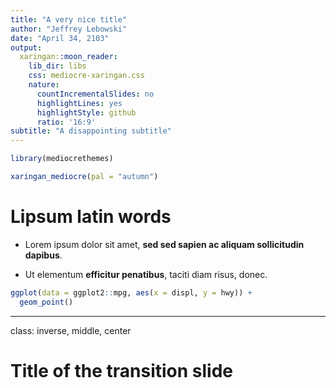 ```yaml
---
title: "A very nice title"
author: "Jeffrey Lebowski"
date: "April 34, 2103"
output:
  xaringan::moon_reader:
    lib_dir: libs
    css: mediocre-xaringan.css
    nature:
      countIncrementalSlides: no
      highlightLines: yes
      highlightStyle: github
      ratio: '16:9'
subtitle: "A disappointing subtitle"
---
```


```r
library(mediocrethemes)

xaringan_mediocre(pal = "autumn")
```

# Lipsum latin words

- Lorem ipsum dolor sit amet, **sed sed sapien ac aliquam sollicitudin dapibus**.

- Ut elementum **efficitur penatibus**, taciti diam risus, donec.

```r
ggplot(data = ggplot2::mpg, aes(x = displ, y = hwy)) +
  geom_point()
```


<!-- Then, open with Google Chrome, print, save as PDF, import to keynotes and export as PDFs -->

---
class: inverse, middle, center

# Title of the transition slide
